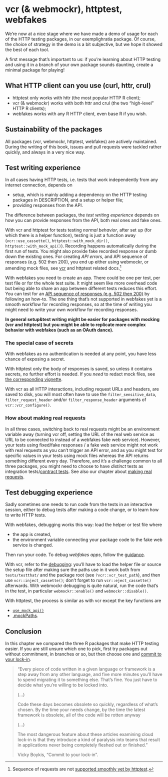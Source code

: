 # vcr (& webmockr), httptest, webfakes {#pkgs-comparison}

We're now at a nice stage where we have made a demo of usage for each of the HTTP testing packages, in our exemplighratia package.
Of course, the choice of strategy in the demo is a bit subjective, but we hope it showed the best of each tool.

::: {.alert .alert-dismissible .alert-primary} 
A first message that's important to us: if you're learning about HTTP testing and using it in a branch of your own package sounds daunting, create a minimal package for playing!
:::

## What HTTP client can you use (curl, httr, crul)

* httptest only works with httr (the most popular HTTP R client);
* vcr (& webmockr) works with both httr and crul (the two "high-level" HTTP R clients);
* webfakes works with any R HTTP client, even base R if you wish.

## Sustainability of the packages

All packages (vcr, webmockr, httptest, webfakes) are actively maintained.
During the writing of this book, issues and pull requests were tackled rather quickly, and always in a very nice way.

## Test writing experience

In all cases having HTTP tests, i.e. tests that work independently from any internet connection, depends on

* setup, which is mainly adding a dependency on the HTTP testing packages in DESCRIPTION, and a setup or helper file;
* providing responses from the API.

The difference between packages, the _test writing experience_ depends on how you can provide responses from the API, both real ones and fake ones.

With vcr and httptest for tests testing _normal behavior_, after set up (for which there is a helper function), testing is just a function away (`vcr::use_cassette()`, `httptest::with_mock_dir()`, `httptest::with_mock_api()`).
Recording happens automatically during the first run of tests.
You might also provide fake recorded response or dumb down the existing ones.
For creating _API errors_, and API sequence of responses (e.g. 502 then 200), you end up either using webmockr, or amending mock files, see [vcr](https://docs.ropensci.org/vcr/articles/cassette-manual-editing.html) and httptest related docs.[^seq-httptest]

[^seq-httptest]: Sequence of requests are not [supported smoothly yet by httptest](https://github.com/nealrichardson/httptest/issues/49).

With webfakes you need to create an app. 
There could be one per test, per test file or for the whole test suite.
It might seem like more overhead code but being able to share an app between different tests reduces this effort.
You can test for an [API sequence of responses (e.g. 502 then 200)](https://r-lib.github.io/webfakes/dev/articles/how-to.html#how-do-i-test-a-sequence-of-requests-) by following an how-to.
The one thing that's not supported in webfakes yet is a smooth workflow for recording responses, so at the time of writing you might need to write your own workflow for recording responses.

**In general setup&test writing might be easier for packages with mocking (vcr and httptest) but you might be able to replicate more complex behavior with webfakes (such as an OAuth dance).**

### The special case of secrets

With webfakes as no authentication is needed at any point, you have less chance of exposing a secret.

With httptest only the body of responses is saved, so unless it contains secrets, no further effort is needed. If you _need_ to redact mock files, see [the corresponding vignette](https://enpiar.com/r/httptest/articles/redacting.html).

With vcr as all HTTP interactions, including request URLs and headers, are saved to disk, you will most often have to use the `filter_sensitive_data`, `filter_request_header` and/or `filter_response_header` arguments of `vcr::vcr_configure()`.

### How about making real requests

In all three cases, switching back to real requests might be an environment variable away (turning vcr off, setting the URL of the real web service as URL to be connected to instead of a webfakes fake web service).
However, your tests using fixed/fake responses / a fake web service might not work with real requests as you can't trigger an API error, and as you might test for specific values in your tests using mock files whereas the API returns something different every day.
Therefore, and it's a challenge common to all three packages, you might need to choose to have _distinct_ tests as integration tests/[contract tests](https://www.martinfowler.com/bliki/ContractTest.html).
See also our chapter about [making real requests](#real-requests-chapter).

## Test debugging experience

Sadly sometimes one needs to run code from the tests in an interactive session, either to debug tests after making a code change, or to learn how to write HTTP tests.

With webfakes, debugging works this way: load the helper or test file where 

* the app is created,
* the environment variable connecting your package code to the fake web service is changed.

Then run your code. To debug _webfakes apps_, follow the [guidance](https://r-lib.github.io/webfakes/dev/articles/how-to.html#how-can-i-debug-an-app-).

With vcr, refer to the [debugging](https://docs.ropensci.org/vcr/articles/debugging.html): you'll have to load the helper file or source the setup file after making sure the paths use in it work both from `tests/testthat/` and the package root (see `?vcr::vcr_test_path`), and then use `vcr::inject_cassette()`; don't forget to run `vcr::eject_cassette()` afterwards.
With webmockr debugging is quite natural, run the code that's in the test, in particular `webmockr::enable()` and `webmockr::disable()`. 

With httptest, the process is similar as with vcr except the key functions are

* [`use_mock_api()`](https://enpiar.com/r/httptest/reference/use_mock_api.html)
* [.mockPaths](https://enpiar.com/r/httptest/reference/mockPaths.html).

## Conclusion

In this chapter we compared the three R packages that make HTTP testing easier.
If you are still unsure which one to pick, first try packages out without commitment, in branches or so, but then choose one and [commit to your lock-in](http://veekaybee.github.io/2019/02/10/lockin/).

> "Every piece of code written in a given language or framework is a step away from any other language, and five more minutes you’ll have to spend migrating it to something else. That’s fine. You just have to decide what you’re willing to be locked into.
>
> (...)
>
> Code these days becomes obsolete so quickly, regardless of what’s chosen. By the time your needs change, by the time the latest framework is obsolete, all of the code will be rotten anyway
>
> (...)
>
> The most dangerous feature about these articles examining cloud lock-in is that they introduce a kind of paralysis into teams that result in applications never being completely fleshed out or finished."
>
> Vicky Boykis, "Commit to your lock-in".